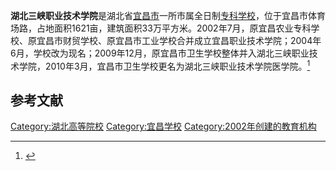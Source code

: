 {{coord|30.69407|111.30763|display=title}}
{{高校
| name = 湖北三峡职业技术学院<br />Hubei Three Gorges Polytechnic
| image =[[file:湖北三峡职业技术学院校园_03.jpg|200px]]
| logo =
| motto =正则 修能 追远
| rector =游敏
| secretary =郑泽金
| president =邓曦东
| vice-president =
| type = 公立
| established = 2002年7月
| location = 中国[[湖北省|湖北省]][[宜昌市|宜昌市]]体育场路
| students = 16000
| staff = 803
| campus = 城市
| address = 
| area = 1621亩
| sports 
| mascot =
| website = [http://www.tgc.edu.cn/ tgc.edu.cn]

| colors ={{Color box|#32CD32}}
| school color =
| label_color = 
| border_color =
| box_width = 20em
| telephone = {{Tel|86|717|8853366}}
}}

'''湖北三峡职业技术学院'''是湖北省[[宜昌市|宜昌市]]一所市属全日制[[专科学校|专科学校]]，位于宜昌市体育场路，占地面积1621亩，建筑面积33万平方米。2002年7月，原宜昌农业专科学校、原宜昌市财贸学校、原宜昌市工业学校合并成立宜昌职业技术学院；2004年6月，学校改为现名；2009年12月，原宜昌市卫生学校整体并入湖北三峡职业技术学院，2010年3月，宜昌市卫生学校更名为湖北三峡职业技术学院医学院。<ref name="三峡职院">{{cite web|author1=湖北三峡职业技术学院|title=学院简介|url=http://www.tgc.edu.cn/xwzx/ShowArticle.asp?ArticleID=775|publisher=湖北三峡职业技术学院|accessdate=2016-08-03|location=宜昌|archiveurl=https://web.archive.org/web/20160807065314/http://www.tgc.edu.cn/xwzx/ShowArticle.asp?ArticleID=775|archivedate=2016-08-07}}</ref>

==参考文献==
{{reflist}}

{{湖北高等院校}}
{{University-stub}}
{{Hubei-stub}}

[[Category:湖北高等院校|Category:湖北高等院校]]
[[Category:宜昌学校|Category:宜昌学校]]
[[Category:2002年创建的教育机构|Category:2002年创建的教育机构]]
